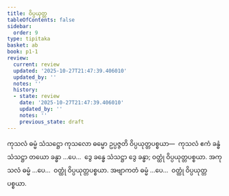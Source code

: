 ```yaml
---
title: ဝိပ္ပယုတ္တ
tableOfContents: false
sidebar:
  order: 9
type: tipitaka
basket: ab
book: p1-1
review:
  current: review
  updated: '2025-10-27T21:47:39.406010'
  updated_by: ''
  notes: ''
  history:
  - state: review
    date: '2025-10-27T21:47:39.406010'
    updated_by: ''
    notes: ''
    previous_state: draft
---
```



<ReviewStatus review={frontmatter.review} showDetails={true} />

<HypothesisAnnotation frontmatter={frontmatter} />

<DynamicBreadcrumb />

<Division number="209" book="p1-1" e="ch" v="36" p="61">

<Paragraph number="705" book="p1-1">
ကုသလံ ဓမ္မံ သံသဋ္ဌော ကုသလော ဓမ္မော ဥပ္ပဇ္ဇတိ ဝိပ္ပယုတ္တပစ္စယာ—  ကုသလံ ဧကံ ခန္ဓံ သံသဋ္ဌာ တယော ခန္ဓာ …ပေ…  ဒွေ ခန္ဓေ သံသဋ္ဌာ ဒွေ ခန္ဓာ; ဝတ္ထုံ ဝိပ္ပယုတ္တပစ္စယာ.
</Paragraph>

<Paragraph number="706" book="p1-1">
အကုသလံ ဓမ္မံ …ပေ…  ဝတ္ထုံ ဝိပ္ပယုတ္တပစ္စယာ.
</Paragraph>

<Paragraph number="707" book="p1-1">
အဗျာကတံ ဓမ္မံ …ပေ…  ဝတ္ထုံ ဝိပ္ပယုတ္တပစ္စယာ.
</Paragraph>
</Division>